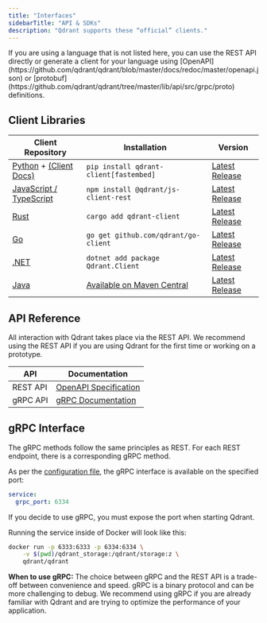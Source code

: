 ---
title: "Interfaces"
sidebarTitle: "API & SDKs"
description: "Qdrant supports these “official” clients."
---

<Note>
If you are using a language that is not listed here, you can use the REST API directly or generate a client for your language using [OpenAPI](https://github.com/qdrant/qdrant/blob/master/docs/redoc/master/openapi.json) or [protobuf](https://github.com/qdrant/qdrant/tree/master/lib/api/src/grpc/proto) definitions.
</Note>

## Client Libraries

| Client Repository                                                                                         | Installation                                                                                                      | Version                                                              |
|-----------------------------------------------------------------------------------------------------------|-------------------------------------------------------------------------------------------------------------------|----------------------------------------------------------------------|
| <Icon icon="python" /> [Python](https://github.com/qdrant/qdrant-client) + [ (Client Docs)](https://python-client.qdrant.tech/)  | `pip install qdrant-client[fastembed]`                                                                            | [Latest Release](https://github.com/qdrant/qdrant-client/releases)   |
| <Icon icon="js" /> [JavaScript / TypeScript](https://github.com/qdrant/qdrant-js)                                            | `npm install @qdrant/js-client-rest`                                                                              | [Latest Release](https://github.com/qdrant/qdrant-js/releases)       |
| <Icon icon="rust" /> [Rust](https://github.com/qdrant/rust-client)                                                             | `cargo add qdrant-client`                                                                                         | [Latest Release](https://github.com/qdrant/rust-client/releases)     |
| <Icon icon="https://qdrant.tech/docs/misc/go.webp" /> [Go](https://github.com/qdrant/go-client)                                                                 | `go get github.com/qdrant/go-client`                                                                              | [Latest Release](https://github.com/qdrant/go-client/releases)       |
| <Icon icon="https://qdrant.tech/docs/misc/dotnet.webp" /> [.NET](https://github.com/qdrant/qdrant-dotnet)                                                           | `dotnet add package Qdrant.Client`                                                                                | [Latest Release](https://github.com/qdrant/qdrant-dotnet/releases)   |
| <Icon icon="java" /> [Java](https://github.com/qdrant/java-client)                                                             | [Available on Maven Central](https://central.sonatype.com/artifact/io.qdrant/client)                              | [Latest Release](https://github.com/qdrant/java-client/releases)     |

## API Reference

All interaction with Qdrant takes place via the REST API. We recommend using the REST API if you are using Qdrant for the first time or working on a prototype.

| API       | Documentation                                                                         |
|-----------|---------------------------------------------------------------------------------------|
| REST API  | [OpenAPI Specification](https://api.qdrant.tech/api-reference)                        |
| gRPC API  | [gRPC Documentation](https://github.com/qdrant/qdrant/blob/master/docs/grpc/docs.md)  |

## gRPC Interface

The gRPC methods follow the same principles as REST. For each REST endpoint, there is a corresponding gRPC method.

As per the [configuration file](https://github.com/qdrant/qdrant/blob/master/config/config.yaml), the gRPC interface is available on the specified port:

```yaml
service:
  grpc_port: 6334
```
<Note>
If you decide to use gRPC, you must expose the port when starting Qdrant.
</Note>

Running the service inside of Docker will look like this:
```bash
docker run -p 6333:6333 -p 6334:6334 \
    -v $(pwd)/qdrant_storage:/qdrant/storage:z \
    qdrant/qdrant
```
**When to use gRPC:** The choice between gRPC and the REST API is a trade-off between convenience and speed. gRPC is a binary protocol and can be more challenging to debug. We recommend using gRPC if you are already familiar with Qdrant and are trying to optimize the performance of your application.
